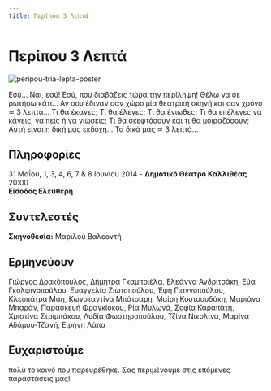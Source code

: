 ```yaml
---
title: Περίπου 3 Λεπτά
---
```


<Seo 
  title="Περίπου 3 Λεπτά"
  description="Αν σου έδιναν μια θεατρική σκηνή και περίπου 3 λεπτά, τι θα επέλεγες να μοιραστείς; Μια παράσταση από τη Θεατρική Ομάδα ΟΠΑ για την έκφραση και τη στιγμή."
  image="https://theatrikiopa.vercel.app/img/peripou-tria-lepta/poster.jpg"
  imageAlt="Αφίσα της παράστασης Περίπου 3 Λεπτά"
  url="https://theatrikiopa.vercel.app/parastaseis/2014/peripou-tria-lepta"
/>

# Περίπου 3 Λεπτά
![peripou-tria-lepta-poster](/img/peripou-tria-lepta/poster.jpg)

Εσύ… Ναι, εσύ! Εσύ, που διαβάζεις τώρα την περίληψη! Θέλω να σε ρωτήσω κάτι… Αν σου έδιναν σαν χώρο μία θεατρική σκηνή και σαν χρόνο ≃ 3 λεπτά… Τι θα έκανες; Τι θα έλεγες; Τι θα ένιωθες; Τι θα επέλεγες να κάνεις, να πεις ή να νιώσεις; Τι θα σκεφτόσουν και τι θα μοιραζόσουν; Αυτή είναι η δική μας εκδοχή… Τα δικά μας ≃ 3 λεπτά…

## Πληροφορίες
31 Μαΐου, 1, 3, 4, 6, 7 & 8 Ιουνίου 2014 - **Δημοτικό Θέατρο Καλλιθέας** 20:00  
**Είσοδος Ελεύθερη**

## Συντελεστές
**Σκηνοθεσία:** Μαριλού Βαλεοντή

## Ερμηνεύουν
Γιώργος Δρακόπουλος, Δήμητρα Γκαμπριέλα, Ελεάννα Ανδριτσάκη, Εύα Γκολφινοπούλου, Ευαγγελία Ζιωτοπούλου, Έφη Γιαννοπούλου, Κλεοπάτρα Μάη, Κωνσταντίνα Μπάτσαρη, Μαίρη Κουτσουδάκη, Μαριάνα Μπαράν, Παρασκευή Φραγκίσκου, Ρία Μυλωνά, Σοφία Καραπάτη, Χριστίνα Στριμπάκου, Λυδία Φωστηροπούλου, Τζίνα Νικολίνα, Μαρίνα Αδάμου-Τζανή, Ειρήνη Λάπα

## Ευχαριστούμε 
πολύ το κοινό που παρευρέθηκε. Σας περιμένουμε στις επόμενες παραστάσεις μας!

<ResponsiveYouTube videoId="AWHkyMJ_flE"/>

<ResponsiveYouTube videoId="umFR5-WfDKQ"/>
